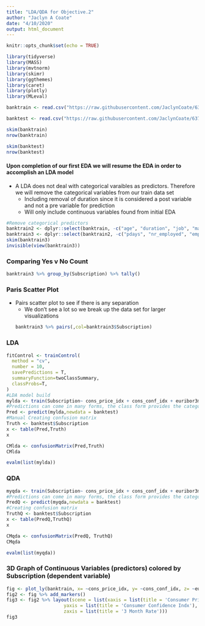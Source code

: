 ```yaml
---
title: "LDA/QDA for Objective.2"
author: "Jaclyn A Coate"
date: "4/10/2020"
output: html_document
---
```


```r
knitr::opts_chunk$set(echo = TRUE)
```

```r
library(tidyverse)
library(MASS)
library(mvtnorm)
library(skimr)
library(ggthemes)
library(caret)
library(plotly)
library(MLeval)
```

```r
banktrain <- read.csv("https://raw.githubusercontent.com/JaclynCoate/6372_Project_2/master/Data/Training_Test_Splits/banktrain_raw.csv", header = TRUE, sep = ",", strip.white = TRUE)

banktest <- read.csv("https://raw.githubusercontent.com/JaclynCoate/6372_Project_2/master/Data/Training_Test_Splits/banktest_raw.csv", header = TRUE, sep = ",", strip.white = TRUE)
```

```r
skim(banktrain)
nrow(banktrain)

skim(banktest)
nrow(banktest)
```

#### Upon completion of our first EDA we will resume the EDA in order to accomplish an LDA model
- A LDA does not deal with categorical varaibles as predictors. Therefore we will remove the categorical variables from our train data set
  - Including removal of duration since it is considered a post variable and not a pre variable for prediction
  - Will only include continuous variables found from initial EDA

```r
#Remove categorical predictors
banktrain2 <- dplyr::select(banktrain, -c("age", "duration", "job", "marital", "education", "default", "housing", "loan", "contact", "month", "day_of_week", "poutcome"))
banktrain3 <- dplyr::select(banktrain2, -c("pdays", "nr_employed", "emp_var_rate", "row", "previous", "campaign"))
skim(banktrain3)
invisible(view(banktrain3))
```

### Comparing Yes v No Count

```r
banktrain3 %>% group_by(Subscription) %>% tally()
```

### Paris Scatter Plot
- Pairs scatter plot to see if there is any separation
  - We don't see a lot so we break up the data set for larger visualizations
```r
banktrain3 %>% pairs(,col=banktrain3$Subscription)
```

### LDA

```r
fitControl <- trainControl(
  method = "cv",
  number = 10,
  savePredictions = T,
  summaryFunction=twoClassSummary,
  classProbs=T,
)
#LDA model build
mylda <- train(Subscription~ cons_price_idx + cons_conf_idx + euribor3m, data=banktrain, method="lda", trControl=fitControl)
#Predictions can come in many forms, the class form provides the categorical level of your response
Pred <- predict(mylda,newdata = banktest)
#Manual Creating confusion matrix
Truth <- banktest$Subscription
x <- table(Pred,Truth) 
x
```

```r
CMlda <- confusionMatrix(Pred,Truth)
CMlda
```

```r
evalm(list(mylda))
```

### QDA

```r
myqda <- train(Subscription~ cons_price_idx + cons_conf_idx + euribor3m,data=banktrain, method="qda", trControl=fitControl)
#Predictions can come in many forms, the class form provides the categorical level of your response
PredQ <- predict(myqda,newdata = banktest)
#Creating confusion matrix
TruthQ <- banktest$Subscription
x <- table(PredQ,TruthQ)
x
```

```r
CMqda <- confusionMatrix(PredQ, TruthQ)
CMqda
```

```r
evalm(list(myqda))
```

### 3D Graph of Continuous Variables (predictors) colored by Subscription (dependent variable)

```r
fig <- plot_ly(banktrain, x= ~cons_price_idx, y= ~cons_conf_idx, z= ~euribor3m, color = ~Subscription, colors = c('#BF382A', '#228B22'))
fig2 <- fig %>% add_markers()
fig3 <- fig2 %>% layout(scene = list(xaxis = list(title = 'Consumer Price Indx'),
                     yaxis = list(title = 'Consumer Confidence Indx'),
                     zaxis = list(title = '3 Month Rate')))
fig3
```